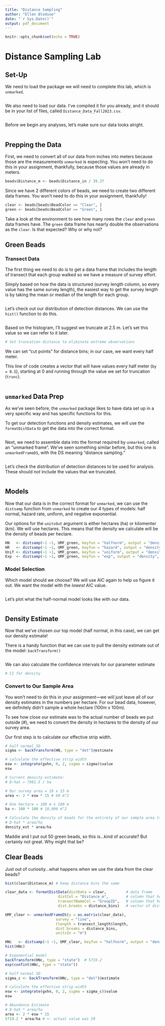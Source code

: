 ```yaml
---
title: "Distance Sampling"
author: "Ellen Bledsoe"
date: "`r Sys.Date()`"
output: pdf_document
---
```


```r
knitr::opts_chunk$set(echo = TRUE)
```

# Distance Sampling Lab

## Set-Up

We need to load the package we will need to complete this lab, which is `unmarked`.

```r

```

We also need to load our data. I've compiled it for you already, and it should be in your list of files, called `Distance_Data_Fall2023.csv`.

```r

```

Before we begin any analyses, let's make sure our data looks alright.

```r

```

## Prepping the Data

First, we need to convert all of our data from inches into meters because those are the measurements `unmarked` is expecting. You won't need to do this in your assignment, thankfully, because those values are already in meters.

```r
beads$Distance_m <- beads$Distance_in / 39.37
```

Since we have 2 different colors of beads, we need to create two different data frames. You won't need to do this in your assignment, thankfully!

```r
clear <- beads[beads$BeadColor == "Clear", ] 
green <- beads[beads$BeadColor == "Green", ]
```

Take a look at the environment to see how many rows the `clear` and `green` data frames have. The `green` data frame has nearly double the observations as the `clear`. Is that expected? Why or why not?

## Green Beads

### Transect Data

The first thing we need to do is to get a data frame that includes the length of transect that each group walked so we have a measure of survey effort.

Simply based on how the data is structured (survey length column, so every value has the same survey length), the easiest way to get the survey length is by taking the mean or median of the length for each group.

```r

```

Let's check out our distribution of detection distances. We can use the `hist()` function to do this.

```r

```

Based on the histogram, I'll suggest we truncate at 2.5 m. Let's set this value so we can refer to it later.

```r
# Set truncation distance to eliminate extreme observations

```

We can set "cut points" for distance bins; in our case, we want every half meter.

This line of code creates a vector that will have values every half meter (`by = 0.5`), starting at 0 and running through the value we set for truncation (`trunc`).

```r

```

## `unmarked` Data Prep

As we've seen before, the `unmarked` package likes to have data set up in a very specific way and has specific functions for this.

To get our detection functions and density estimates, we will use the `formatDistData` to get the data into the correct format.

```r

```

Next, we need to assemble data into the format required by `unmarked`, called an "unmarked frame". We've seen something similar before, but this one is `unmarkedFrameDS`, with the DS meaning "distance sampling."

```r

```

Let's check the distribution of detection distances to be used for analysis. These should *not* include the values that we truncated.

```r

```

## Models

Now that our data is in the correct format for `unmarked`, we can use the `distsamp` function from `unmarked` to create our 4 types of models: half normal, hazard rate, uniform, and negative exponential.

Our options for the `unitsOut` argument is either hectares (ha) or kilomenter (km). We will use hectares. This means that the density we calculate will be the density of beads per hectare.

```r
HN   <- distsamp(~1 ~1, UMF_green, keyfun = "halfnorm", output = "density", unitsOut = "ha")
HR   <- distsamp(~1 ~1, UMF_green, keyfun = "hazard", output = "density", unitsOut = "ha")
Unif <- distsamp(~1 ~1, UMF_green, keyfun = "uniform", output = "density", unitsOut = "ha")
Exp  <- distsamp(~1 ~1, UMF_green, keyfun = "exp", output = "density", unitsOut = "ha")
```

### Model Selection

Which model should we choose? We will use AIC again to help us figure it out. We want the model with the *lowest* AIC value.

```r

```

Let's plot what the half-normal model looks like with our data.

```r

```

## Density Estimate

Now that we've chosen our top model (half normal, in this case), we can get our density estimate!

There is a handy function that we can use to pull the density estimate out of the model: `backTransform()`

```r

```

We can also calculate the confidence intervals for our parameter estimate

```r
# CI for density
```

### Convert to Our Sample Area

You won't need to do this in your assignment---we will just leave all of our density estimates in the numbers per hectare. For our bead data, however, we definitely didn't sample a whole hectare (100m x 100m).

To see how close our estimate was to the actual number of beads we put outside (\#), we need to convert the density in hectares to the density of our survey area.

Our first step is to calculate our effective strip width.

```r
# half normal SD
sigma <- backTransform(HN, type = "det")@estimate

# calculate the effective strip width
esw <- integrate(gxhn, 0, 2, sigma = sigma)$value
esw
```

```r
# Current density estimate:
# D-hat = 7981.5 / ha

# Our survey area = 10 x 15 m 
area <- 2 * esw * 15 # 60 m^2

# One hectare = 100 m x 100 m
ha <- 100 * 100 # 10,000 m^2

# Calculate the density of beads for the entirety of our sample area (same as abundance!)
# D-hat * area/ha
density_est * area/ha
```

Maddie and I put out 50 green beads, so this is...kind of accurate? But certainly not great. Why might that be?

## Clear Beads

Just out of curiosity...what happens when we use the data from the clear beads?

```r
hist(clear$Distance_m) # keep distance bins the same

clear_data <- formatDistData(distData = clear,         # data frame
                        distCol = "Distance_m",        # column that holds the distance values
                        transectNameCol = "GroupID",   # column that holds the transect groups
                        dist.breaks = distance_bins)   # vector of distance groupings

UMF_clear <- unmarkedFrameDS(y = as.matrix(clear_data),
                       survey = "line",
                       tlength = transect_length$length,
                       dist.breaks = distance_bins,
                       unitsIn = "m")

HNc   <- distsamp(~1 ~1, UMF_clear, keyfun = "halfnorm", output = "density", unitsOut = "ha")
hist(HNc)

# Exponential model
backTransform(HNc, type = "state")  # 5719.2
exp(confint(HNc, type = "state"))

# half normal SD
sigma_c <- backTransform(HNc, type = "det")@estimate

# calculate the effective strip width
esw <- integrate(gxhn, 0, 2, sigma = sigma_c)$value
esw

# Abundance Estimate
# D-hat * area/ha
area <- 2 * esw * 15
5719.2 * area/ha # <- actual value was 50
```
